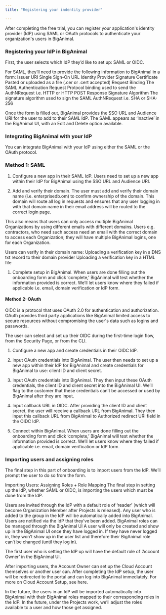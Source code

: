```yaml
---
title: "Registering your indentity provider"

---
```


After completing the free trial, you can register your application's identity provider (IdP) using SAML or OAuth protocols to authenticate your organization's users in BigAnimal.

### Registering your IdP in BigAnimal

First, the user selects which IdP they’d like to set up: SAML or OIDC.  

For SAML, they’ll need to provide the following information to BigAnimal in a form:
Issuer URI
Single Sign-On URL
Identity Provider Signature Certificate
Pasted or uploaded as a file (.cer or .cert accepted) 
Request Binding 
The SAML Authentication Request Protocol binding used to send the AuthNRequest i.e. HTTP or HTTP POST
Response Signature Algorithm
The signature algorithm used to sign the SAML AuthNRequest i.e. SHA or SHA-256

Once the form is filled out, BigAnimal provides the SSO URL and Audience URI for the user to add to their SAML IdP. The SAML appears as ‘Inactive’ in the BigAnimal UI, with an Edit and Delete option available.  

### Integrating BigAnimal with your IdP 

You can integrate BigAnimal with your IdP using either the SAML or the OAuth protocol.

### Method 1: SAML

1. Configure a new app in their SAML IdP. Users need to set up a new app within their IdP for BigAnimal using the SSO URL and Audience URI.

1. Add and verify their domain. The user must add and verify their domain name (i.e. enterprisedb.om) to confirm ownership of the domain. This domain will route all log in requests and ensures that any user logging in with that domain name in their email address will be routed to the correct login page. 

This also means that users can only access multiple BigAnimal Organizations by using different emails with different domains. Users e.g. contractors, who need such access need an email with the correct domain to access each Organization; they will have multiple BigAnimal logins, one for each Organization.  

Users can verify in their domain name:
Uploading a verification key in a DNS txt record to their domain provider
Uploading a verification key in a HTML file 


1. Complete setup in BigAnimal. When users are done filling out the onboarding form and click ‘complete,’ BigAnimal will test whether the information provided is correct. We’ll let users know where they failed if applicable i.e. email, domain verification or IdP form. 

#### Method 2: OAuth

OIDC is a protocol that uses OAuth 2.0 for authentication and authorization. OAuth provides third party applications like BigAnimal limited access to secure resources without compromising the user's data such as logins and passwords. 

The user can select and set up their OIDC during the first-time login flow, from the Security Page, or from the CLI.

1. Configure a new app and create credentials in their OIDC IdP.

1. Input OAuth credentials into BigAnimal. The user then needs to set up a new app within their IdP for BigAnimal and create credentials for BigAnimal to use: client ID and client secret. 

1. Input OAuth credentials into BigAnimal. They then input these OAuth credentials, the client ID and client secret into the BigAnimal UI. We’ll flag to the customer that these credentials can’t be accessed or used by BigAnimal after they are input.

1. Input callback URL in OIDC. After providing the client ID and client secret, the user will receive a callback URL from BigAnimal. They then input this callback URL from BigAnimal to Authorized redirect URI field in the OIDC IdP.

1. Connect within BigAnimal. When users are done filling out the onboarding form and click ‘complete,’ BigAnimal will test whether the information provided is correct. We’ll let users know where they failed if applicable i.e. email, domain verification or IdP form.


### Importing users and assigning roles

The final step in this part of onboarding is to import users from the IdP. We’ll prompt the user to do so from the form.

Importing Users: Assigning Roles + Role Mapping
The final step in setting up the IdP, whether SAML or OIDC, is importing the users which must be done from the IdP. 

Users are invited through the IdP with a default role of ‘reader’ (which will become Organization Member after Projects is released). 
Any user who is added to the group in the IdP will be automatically added into BigAnimal.
Users are notified via the IdP that they’ve been added. 
BigAnimal roles can be managed through the BigAnimal UI 
A user will only be created and show up in the BigAnimal UI once they have logged in. If they have never logged in, they won’t show up in the user list and therefore their BigAnimal role can’t be changed (until they log in).

The first user who is setting the IdP up will have the default role of ‘Account Owner’ in the BigAnimal UI. 
 
After importing users, the Account Owner can set up the Cloud Account themselves or another user can. After completing the IdP setup, the user will be redirected to the portal and can log into BigAnimal immediately. For more on Cloud Account Setup, see here.

In the future, the users in an IdP will be imported automatically into BigAnimal with their BigAnimal roles mapped to their corresponding roles in the IdP. In the future, under the Projects work, we’ll adjust the roles available to a user and how those get assigned. 






